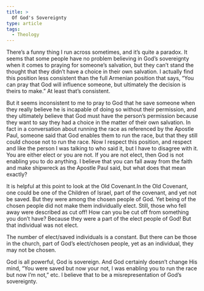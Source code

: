 ```yaml
---
title: >
  Of God's Sovereignty
type: article
tags:
  - Theology
---
```


There’s a funny thing I run across sometimes, and it’s quite a paradox. It seems that some people have no problem believing in God’s sovereignty when it comes to praying for someone’s salvation, but they can’t stand the thought that they didn’t have a choice in their own salvation. I actually find this position less consistent than the full Armenian position that says, “You can pray that God will influence someone, but ultimately the decision is theirs to make.” At least that’s consistent.

But it seems inconsistent to me to pray to God that he save someone when they really believe he is incapable of doing so without their permission, and they ultimately believe that God must have the person’s permission because they want to say they had a choice in the matter of their own salvation. In fact in a conversation about running the race as referenced by the Apostle Paul, someone said that God enables them to run the race, but that they still could choose not to run the race. Now I respect this position, and respect and like the person I was talking to who said it, but I have to disagree with it. You are either elect or you are not. If you are not elect, then God is not enabling you to do anything. I believe that you can fall away from the faith and make shipwreck as the Apostle Paul said, but what does that mean exactly?

It is helpful at this point to look at the Old Covenant.In the Old Covenant, one could be one of the Children of Israel, part of the covenant, and yet not be saved. But they were among the chosen people of God. Yet being of the chosen people did not make them individually elect. Still, those who fell away were described as cut off! How can you be cut off from something you don’t have? Because they were a part of the elect people of God! But that individual was not elect.

The number of elect/saved individuals is a constant. But there can be those in the church, part of God’s elect/chosen people, yet as an individual, they may not be chosen.

God is all powerful, God is sovereign. And God certainly doesn’t change His mind, “You were saved but now your not, I was enabling you to run the race but now I’m not,” etc. I believe that to be a misrepresentation of God’s sovereignty.
